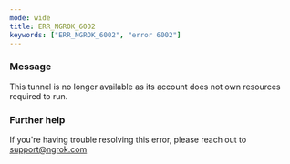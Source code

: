 ```yaml
---
mode: wide
title: ERR_NGROK_6002
keywords: ["ERR_NGROK_6002", "error 6002"]
---
```


### Message

This tunnel is no longer available as its account does not own resources required to run.

### Further help

If you're having trouble resolving this error, please reach out to [support@ngrok.com](mailto:support@ngrok.com?subject=Help%20with%20ERR_NGROK_6002)
